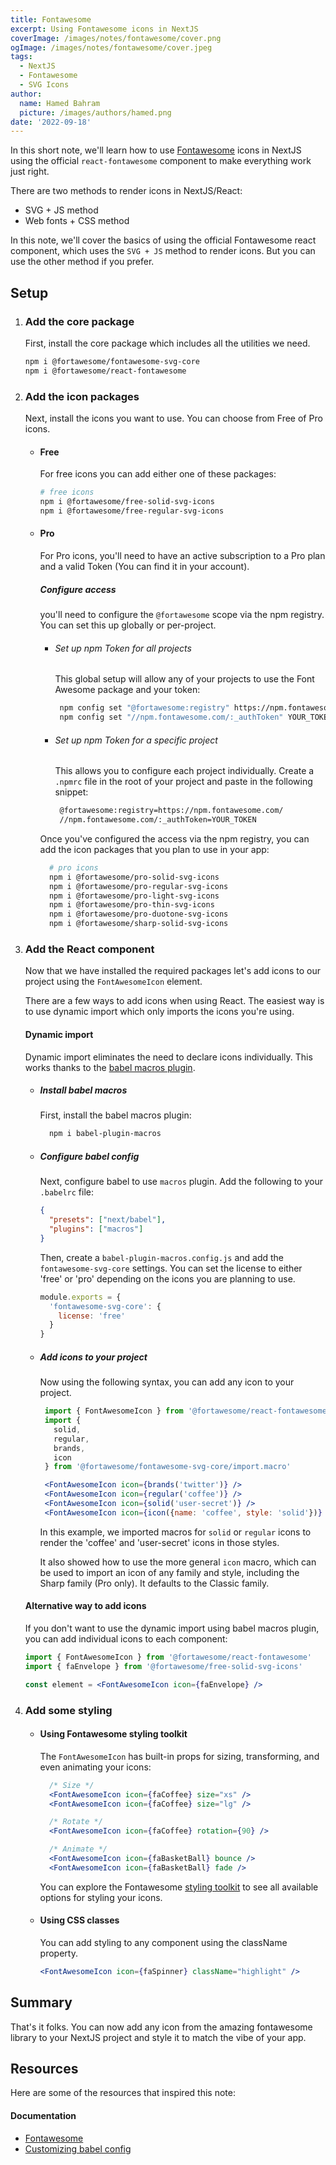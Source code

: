 ```yaml
---
title: Fontawesome
excerpt: Using Fontawesome icons in NextJS
coverImage: /images/notes/fontawesome/cover.png
ogImage: /images/notes/fontawesome/cover.jpeg
tags:
  - NextJS
  - Fontawesome
  - SVG Icons
author:
  name: Hamed Bahram
  picture: /images/authors/hamed.png
date: '2022-09-18'
---
```


In this short note, we'll learn how to use
[Fontawesome](https://fontawesome.com/) icons in NextJS using the official
`react-fontawesome` component to make everything work just right.

There are two methods to render icons in NextJS/React:

- SVG + JS method
- Web fonts + CSS method

In this note, we'll cover the basics of using the official Fontawesome
react component, which uses the `SVG + JS` method to render icons. But you
can use the other method if you prefer.

## Setup

1. ### Add the core package

   First, install the core package which includes all the utilities we
   need.

   ```bash
   npm i @fortawesome/fontawesome-svg-core
   npm i @fortawesome/react-fontawesome
   ```

2. ### Add the icon packages

   Next, install the icons you want to use. You can choose from Free of Pro
   icons.

   - #### Free

     For free icons you can add either one of these packages:

     ```bash
     # free icons
     npm i @fortawesome/free-solid-svg-icons
     npm i @fortawesome/free-regular-svg-icons
     ```

   - #### Pro

     For Pro icons, you'll need to have an active subscription to a Pro
     plan and a valid Token (You can find it in your account).

     ##### Configure access

     you'll need to configure the `@fortawesome` scope via the npm
     registry. You can set this up globally or per-project.

     - ###### Set up npm Token for all projects

       This global setup will allow any of your projects to use the Font
       Awesome package and your token:

       ```bash
        npm config set "@fortawesome:registry" https://npm.fontawesome.com/
        npm config set "//npm.fontawesome.com/:_authToken" YOUR_TOKEN
       ```

     - ###### Set up npm Token for a specific project

       This allows you to configure each project individually. Create a
       `.npmrc` file in the root of your project and paste in the following
       snippet:

       ```bash title=".npmrc"
        @fortawesome:registry=https://npm.fontawesome.com/
        //npm.fontawesome.com/:_authToken=YOUR_TOKEN
       ```

     Once you've configured the access via the npm registry, you can add
     the icon packages that you plan to use in your app:

     ```bash
       # pro icons
       npm i @fortawesome/pro-solid-svg-icons
       npm i @fortawesome/pro-regular-svg-icons
       npm i @fortawesome/pro-light-svg-icons
       npm i @fortawesome/pro-thin-svg-icons
       npm i @fortawesome/pro-duotone-svg-icons
       npm i @fortawesome/sharp-solid-svg-icons
     ```

3. ### Add the React component

   Now that we have installed the required packages let's add icons to our
   project using the `FontAwesomeIcon` element.

   There are a few ways to add icons when using React. The easiest way is
   to use dynamic import which only imports the icons you're using.

   #### Dynamic import

   Dynamic import eliminates the need to declare icons individually. This
   works thanks to the
   [babel macros plugin](https://github.com/kentcdodds/babel-plugin-macros).

   - ##### Install babel macros

     First, install the babel macros plugin:

     ```bash
       npm i babel-plugin-macros
     ```

   - ##### Configure babel config

     Next, configure babel to use `macros` plugin. Add the following to
     your `.babelrc` file:

     ```json
     {
       "presets": ["next/babel"],
       "plugins": ["macros"]
     }
     ```

     Then, create a `babel-plugin-macros.config.js` and add the
     `fontawesome-svg-core` settings. You can set the license to either
     'free' or 'pro' depending on the icons you are planning to use.

     ```js
     module.exports = {
       'fontawesome-svg-core': {
         license: 'free'
       }
     }
     ```

   - ##### Add icons to your project

     Now using the following syntax, you can add any icon to your project.

     ```jsx
      import { FontAwesomeIcon } from '@fortawesome/react-fontawesome'
      import {
        solid,
        regular,
        brands,
        icon
      } from '@fortawesome/fontawesome-svg-core/import.macro'

      <FontAwesomeIcon icon={brands('twitter')} />
      <FontAwesomeIcon icon={regular('coffee')} />
      <FontAwesomeIcon icon={solid('user-secret')} />
      <FontAwesomeIcon icon={icon({name: 'coffee', style: 'solid'})} />
     ```

     In this example, we imported macros for `solid` or `regular` icons to
     render the 'coffee' and 'user-secret' icons in those styles.

     It also showed how to use the more general `icon` macro, which can be
     used to import an icon of any family and style, including the Sharp
     family (Pro only). It defaults to the Classic family.

   #### Alternative way to add icons

   If you don't want to use the dynamic import using babel macros plugin,
   you can add individual icons to each component:

   ```jsx
   import { FontAwesomeIcon } from '@fortawesome/react-fontawesome'
   import { faEnvelope } from '@fortawesome/free-solid-svg-icons'

   const element = <FontAwesomeIcon icon={faEnvelope} />
   ```

4. ### Add some styling

   - #### Using Fontawesome styling toolkit

     The `FontAwesomeIcon` has built-in props for sizing, transforming, and
     even animating your icons:

     ```jsx
       /* Size */
       <FontAwesomeIcon icon={faCoffee} size="xs" />
       <FontAwesomeIcon icon={faCoffee} size="lg" />

       /* Rotate */
       <FontAwesomeIcon icon={faCoffee} rotation={90} />

       /* Animate */
       <FontAwesomeIcon icon={faBasketBall} bounce />
       <FontAwesomeIcon icon={faBasketBall} fade />
     ```

     You can explore the Fontawesome
     [styling toolkit](https://fontawesome.com/docs/web/style/styling) to
     see all available options for styling your icons.

   - #### Using CSS classes

     You can add styling to any component using the className property.

     ```jsx
     <FontAwesomeIcon icon={faSpinner} className="highlight" />
     ```

## Summary

That's it folks. You can now add any icon from the amazing fontawesome
library to your NextJS project and style it to match the vibe of your app.

## Resources

Here are some of the resources that inspired this note:

#### Documentation

- [Fontawesome](https://fontawesome.com/)
- [Customizing babel config](https://nextjs.org/docs/advanced-features/customizing-babel-config)
